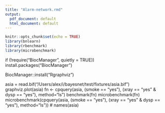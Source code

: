 ```yaml
---
title: "Alarm-network.rmd"
output:
  pdf_document: default
  html_document: default
---
```



```r
knitr::opts_chunk$set(echo = TRUE)
library(bnlearn)
library(rbenchmark)
library(microbenchmark)
```

if (!require("BiocManager", quietly = TRUE))
    install.packages("BiocManager")
    
BiocManager::install("Rgraphviz")    

asia = read.bif("/Users/alex/i/bayesnet/test/fixtures/asia.bif")
graphviz.plot(asia)
fn <- cpquery(asia, (smoke == "yes"), (xray == "yes" & dysp == "yes"), method="ls")
benchmark(fn)
microbenchmark(fn)
microbenchmark(cpquery(asia, (smoke == "yes"), (xray == "yes" & dysp == "yes"), method="ls"))
# names(asia)


